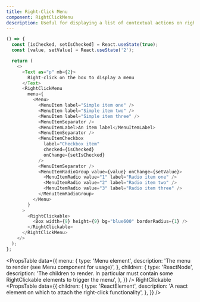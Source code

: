 ```yaml
---
title: Right-Click Menu
component: RightClickMenu
description: Useful for displaying a list of contextual actions on right click.
---
```


```js live removeFragment
() => {
  const [isChecked, setIsChecked] = React.useState(true);
  const [value, setValue] = React.useState('2');

  return (
    <>
      <Text as="p" mb={2}>
        Right-click on the box to display a menu
      </Text>
      <RightClickMenu
        menu={
          <Menu>
            <MenuItem label="Simple item one" />
            <MenuItem label="Simple item two" />
            <MenuItem label="Simple item three" />
            <MenuItemSeparator />
            <MenuItemLabel>An item label</MenuItemLabel>
            <MenuItemSeparator />
            <MenuItemCheckbox
              label="Checkbox item"
              checked={isChecked}
              onChange={setIsChecked}
            />
            <MenuItemSeparator />
            <MenuItemRadioGroup value={value} onChange={setValue}>
              <MenuItemRadio value="1" label="Radio item one" />
              <MenuItemRadio value="2" label="Radio item two" />
              <MenuItemRadio value="3" label="Radio item three" />
            </MenuItemRadioGroup>
          </Menu>
        }
      >
        <RightClickable>
          <Box width={9} height={9} bg="blue600" borderRadius={1} />
        </RightClickable>
      </RightClickMenu>
    </>
  );
};
```

<PropsTable
  data={{
    menu: {
      type: 'Menu element',
      description: 'The menu to render (see Menu component for usage)',
    },
    children: {
      type: 'ReactNode',
      description:
        'The children to render. In particular must contain some RightClickable elements to trigger the menu',
    },
  }}
/>
<Heading as="h2" size={4} fontWeight={500} mb={2} mt={6} lineHeight={4}>
  RightClickable
</Heading>
<PropsTable
  data={{
    children: {
      type: 'ReactElement',
      description:
        'A react element on which to attach the right-click functionality',
    },
  }}
/>
